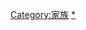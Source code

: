 {{Catnav|頁面分類|历史|歷史學|系譜學|姓氏}}
{{Catnav|頁面分類|人文學科|歷史學|系譜學|姓氏}}
{{Catnav|頁面分類|人类学|文化人类学|家世與傳承|系譜學|姓氏}}

[[Category:家族|Category:家族]]
[[Category:姓氏|*]]